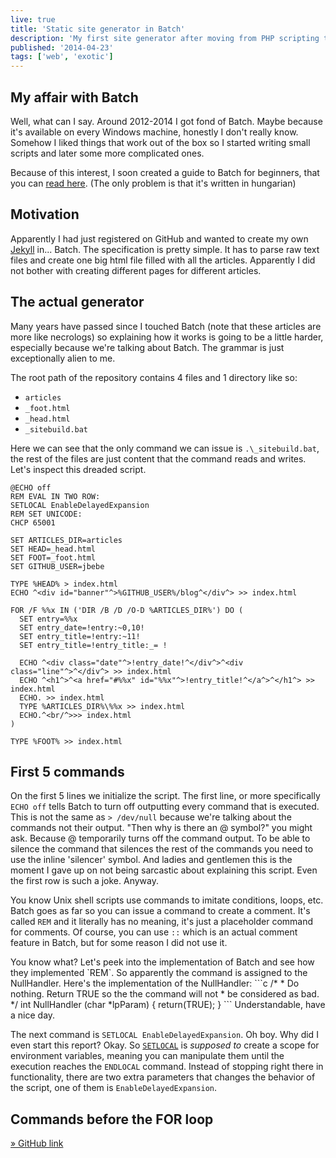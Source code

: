 ```yaml
---
live: true
title: 'Static site generator in Batch'
description: 'My first site generator after moving from PHP scripting to GitHub'
published: '2014-04-23'
tags: ['web', 'exotic']
---
```



## My affair with Batch

Well, what can I say. Around 2012-2014 I got fond of Batch.
Maybe because it's available on every Windows machine, honestly I don't really know.
Somehow I liked things that work out of the box so I started writing small scripts
and later some more complicated ones.

Because of this interest, I soon created a guide to Batch for beginners, that you can
[read here](https://web.archive.org/web/20140718105020/https://logout.hu/cikk/batch_script_mint_teljeserteku_nyelv/teljes.html).
(The only problem is that it's written in hungarian)

## Motivation

Apparently I had just registered on GitHub and wanted to create my own
[Jekyll](https://jekyllrb.com/) in... Batch.
The specification is pretty simple. It has to parse raw text files and create one big html file
filled with all the articles. Apparently I did not bother with creating different pages for different articles.

## The actual generator

Many years have passed since I touched Batch (note that these articles are more like necrologs)
so explaining how it works is going to be a little harder, especially because we're talking about Batch. The grammar is just exceptionally alien to me.

The root path of the repository contains 4 files and 1 directory like so:

- `articles`
- `_foot.html`
- `_head.html`
- `_sitebuild.bat`

Here we can see that the only command we can issue is `.\_sitebuild.bat`, the rest of the files are just content that the command reads and writes. Let's inspect this dreaded script.

```batch
@ECHO off
REM EVAL IN TWO ROW:
SETLOCAL EnableDelayedExpansion
REM SET UNICODE:
CHCP 65001

SET ARTICLES_DIR=articles
SET HEAD=_head.html
SET FOOT=_foot.html
SET GITHUB_USER=jbebe

TYPE %HEAD% > index.html
ECHO ^<div id="banner"^>%GITHUB_USER%/blog^</div^> >> index.html

FOR /F %%x IN ('DIR /B /D /O-D %ARTICLES_DIR%') DO (
  SET entry=%%x
  SET entry_date=!entry:~0,10!
  SET entry_title=!entry:~11!
  SET entry_title=!entry_title:_= !

  ECHO ^<div class="date"^>!entry_date!^</div^>^<div class="line"^>^</div^> >> index.html
  ECHO ^<h1^>^<a href="#%%x" id="%%x"^>!entry_title!^</a^>^</h1^> >> index.html
  ECHO. >> index.html
  TYPE %ARTICLES_DIR%\%%x >> index.html
  ECHO.^<br/^>>> index.html
)

TYPE %FOOT% >> index.html
```

## First 5 commands

On the first 5 lines we initialize the script.
The first line, or more specifically `ECHO off` tells Batch to turn off outputting every
command that is executed. This is not the same as `> /dev/null` because we're talking about
the commands not their output.
"Then why is there an @ symbol?" you might ask.
Because @ temporarily turns off the command output.
To be able to silence the command that silences the rest of the commands you need to use the
inline 'silencer' symbol. And ladies and gentlemen this is the moment
I gave up on not being sarcastic about explaining this script. Even the first row is such a joke. Anyway.

You know Unix shell scripts use commands to imitate conditions, loops, etc. Batch goes as far
so you can issue a command to create a comment. It's called `REM` and it literally
has no meaning, it's just a placeholder command for comments. Of course, you can use
`::` which is an actual comment feature in Batch, but for some reason I did not use it.

<InfoBox>
  You know what? Let's peek into the implementation of Batch and see how they implemented `REM`. 
  So apparently the command is assigned to the NullHandler.
  Here's the implementation of the NullHandler:
```c
/*
 *  Do nothing. Return TRUE so the the command will not
 *  be considered as bad.
 */
int NullHandler (char *lpParam)
{
    return(TRUE);
}
```
  Understandable, have a nice day.
</InfoBox>

The next command is `SETLOCAL EnableDelayedExpansion`. Oh boy. Why did I even start this report?
Okay. So [`SETLOCAL`](https://learn.microsoft.com/en-us/windows-server/administration/windows-commands/setlocal)
is _supposed to_ create a scope for environment variables, meaning you can
manipulate them until the execution reaches the `ENDLOCAL` command.
Instead of stopping right there in functionality, there are two extra parameters that changes the behavior
of the script, one of them is `EnableDelayedExpansion`.

## Commands before the FOR loop

[» GitHub link](https://github.com/jbebe/jbebe-blog)
